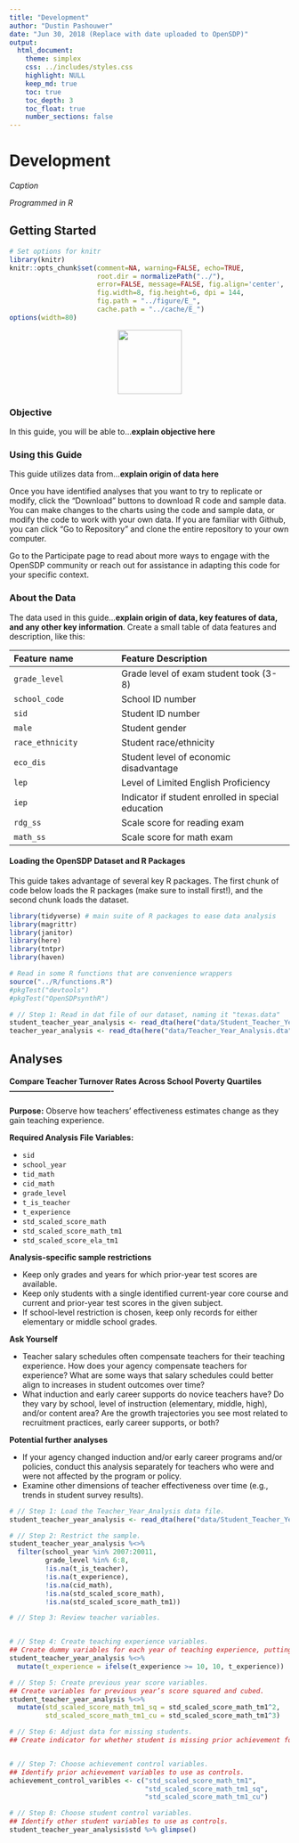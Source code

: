 ```yaml
---
title: "Development"
author: "Dustin Pashouwer"
date: "Jun 30, 2018 (Replace with date uploaded to OpenSDP)"
output: 
  html_document:
    theme: simplex
    css: ../includes/styles.css
    highlight: NULL
    keep_md: true
    toc: true
    toc_depth: 3
    toc_float: true
    number_sections: false
---
```


# Development
*Caption*

*Programmed in R*

## Getting Started
```r
# Set options for knitr
library(knitr)
knitr::opts_chunk$set(comment=NA, warning=FALSE, echo=TRUE,
                      root.dir = normalizePath("../"),
                      error=FALSE, message=FALSE, fig.align='center',
                      fig.width=8, fig.height=6, dpi = 144, 
                      fig.path = "../figure/E_", 
                      cache.path = "../cache/E_")
options(width=80)
```


<div class="navbar navbar-default navbar-fixed-top" id="logo">
<div class="container">
<img src="../img/open_sdp_logo_red.png" style="display: block; margin: 0 auto; height: 115px;">
</div>
</div>

### Objective

In this guide, you will be able to...**explain objective here**

### Using this Guide

This guide utilizes data from...**explain origin of data here** 

Once you have identified analyses that you want to try to replicate or modify, click the 
"Download" buttons to download R code and sample data. You can make changes to the 
charts using the code and sample data, or modify the code to work with your own data. If 
you are familiar with Github, you can click "Go to Repository" and clone the entire repository to your own computer. 

Go to the Participate page to read about more ways to engage with the OpenSDP community or reach out for assistance in adapting this code for your specific context.

### About the Data

The data used in this guide...**explain origin of data, key features of data, and any other key information**. Create a small table of data features and description, like this:

| Feature name    | Feature Description                                 |
|:-----------     |:------------------                                  |
| `grade_level`   | Grade level of exam student took (3-8)              |
| `school_code`   | School ID number                                    |
| `sid`           | Student ID number                                   |
| `male`          | Student gender                                      |
| `race_ethnicity`| Student race/ethnicity                              |
| `eco_dis`       | Student level of economic disadvantage              |
| `lep`           | Level of Limited English Proficiency                |
| `iep`           | Indicator if student enrolled in special education  |
| `rdg_ss`        | Scale score for reading exam                        |
| `math_ss`       | Scale score for math exam                           |

#### Loading the OpenSDP Dataset and R Packages

This guide takes advantage of several key R packages. The first chunk of code below loads the R packages (make sure to install first!), and the second chunk loads the dataset.

```r
library(tidyverse) # main suite of R packages to ease data analysis
library(magrittr)
library(janitor)
library(here)
library(tntpr)
library(haven)

# Read in some R functions that are convenience wrappers
source("../R/functions.R")
#pkgTest("devtools")
#pkgTest("OpenSDPsynthR")
```

```r
# // Step 1: Read in dat file of our dataset, naming it "texas.data"
student_teacher_year_analysis <- read_dta(here("data/Student_Teacher_Year_Analysis.dta"))
teacher_year_analysis <- read_dta(here("data/Teacher_Year_Analysis.dta"))
```

## Analyses

#### Compare Teacher Turnover Rates Across School Poverty Quartiles ----------------------------------------

**Purpose:** Observe how teachers’ effectiveness estimates change as they gain teaching experience.

**Required Analysis File Variables:**

- `sid` 
- `school_year`
- `tid_math`
- `cid_math`
- `grade_level` 
- `t_is_teacher`      
- `t_experience`
- `std_scaled_score_math`
- `std_scaled_score_math_tm1`
- `std_scaled_score_ela_tm1`

**Analysis-specific sample restrictions**

- Keep only grades and years for which prior-year test scores are available.
- Keep only students with a single identified current-year core course and current and prior-year test scores in the given subject.
- If school-level restriction is chosen, keep only records for either elementary or middle school grades.

**Ask Yourself**

- Teacher salary schedules often compensate teachers for their teaching experience. How does your agency compensate teachers for experience? What are some ways that salary schedules could better align to increases in student outcomes over time?
- What induction and early career supports do novice teachers have? Do they vary by school, level of instruction (elementary, middle, high), and/or content area? Are the growth trajectories you see most related to recruitment practices, early career supports, or both?

**Potential further analyses**

- If your agency changed induction and/or early career programs and/or policies, conduct this analysis separately for teachers who were and were not affected by the program or policy.
- Examine other dimensions of teacher effectiveness over time (e.g., trends in student survey results).

```r
# // Step 1: Load the Teacher_Year_Analysis data file.
student_teacher_year_analysis <- read_dta(here("data/Student_Teacher_Year_Analysis.dta"))

# // Step 2: Restrict the sample.
student_teacher_year_analysis %<>% 
  filter(school_year %in% 2007:20011, 
         grade_level %in% 6:8, 
         !is.na(t_is_teacher), 
         !is.na(t_experience), 
         !is.na(cid_math), 
         !is.na(std_scaled_score_math), 
         !is.na(std_scaled_score_math_tm1))

# // Step 3: Review teacher variables.


# // Step 4: Create teaching experience variables.
## Create dummy variables for each year of teaching experience, putting all teachers with 10 or more years of experience in one group.
student_teacher_year_analysis %<>% 
  mutate(t_experience = ifelse(t_experience >= 10, 10, t_experience))

# // Step 5: Create previous year score variables.
## Create variables for previous year’s score squared and cubed.
student_teacher_year_analysis %<>% 
  mutate(std_scaled_score_math_tm1_sq = std_scaled_score_math_tm1^2, 
         std_scaled_score_math_tm1_cu = std_scaled_score_math_tm1^3)

# // Step 6: Adjust data for missing students.
## Create indicator for whether student is missing prior achievement for alternate subject. Make a replacement variable that imputes score to zero if missing.


# // Step 7: Choose achievement control variables.
## Identify prior achievement variables to use as controls.
achievement_control_varibles <- c("std_scaled_score_math_tm1", 
                                  "std_scaled_score_math_tm1_sq", 
                                  "std_scaled_score_math_tm1_cu")

# // Step 8: Choose student control variables.
## Identify other student variables to use as controls.
student_teacher_year_analysis$std %>% glimpse()

```